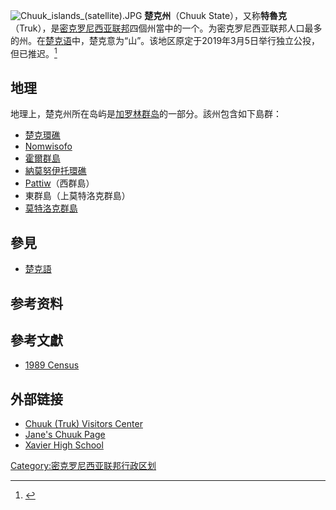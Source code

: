 {{NoteTA
|T=zh-tw:楚克州;zh-cn:丘克州;
|1=zh-tw:楚克;zh-cn:丘克;
}}
{{Infobox settlement
| name                    = 楚克州
| native_name             = Chuuk State
| settlement_type         = 州 
| image_flag              = Flag of Chuuk.svg
| image_map               = Chuuk.png
| map_caption             = 楚克州地圖
| coordinates             = {{coord|7|25|N|151|47|E|region:FM_dim:500000|display=inline,title}}
| subdivision_type        = 國家
| subdivision_name        = {{FSM}}
| seat_type               = 首府
| seat                    = [[維諾|維諾]]
| leader_title            = {{Link-en|丘克州州长|Governor of Chuuk|州长}}
| leader_name             = [[Johnson_Elimo|Johnson Elimo]] (2011年起)
| area_total_km2          = 121.5
| population_as_of        = 2010年
| population_total        = 48,654
| population_density_km2  = auto
}}
[[File:Chuuk_islands_(satellite).JPG|thumb]]
'''楚克州'''（Chuuk State），又称'''特魯克'''（Truk），是[[密克罗尼西亚联邦|密克罗尼西亚联邦]]四個州當中的一个。为密克罗尼西亚联邦人口最多的州。在[[楚克语|楚克语]]中，楚克意为“山”。该地区原定于2019年3月5日举行独立公投，但已推迟。<ref>{{Cite web|url=https://www.pacificislandtimes.com/single-post/2018/08/03/Breaking-away-from-FSM-Think-again-US-envoy-tells-Chuuk|title=Breaking away from FSM? Think again, US envoy tells Chuuk|last=Cagurangan|first=Mar-Vic|date=2018-08-02|website=Pacific Island Times|language=en|access-date=2018-09-05|archive-date=2018-08-22|archive-url=https://web.archive.org/web/20180822181337/https://www.pacificislandtimes.com/single-post/2018/08/03/Breaking-away-from-FSM-Think-again-US-envoy-tells-Chuuk|dead-url=yes}}</ref>

== 地理 ==
地理上，楚克州所在岛屿是[[加罗林群岛|加罗林群岛]]的一部分。該州包含如下島群：
*[[楚克環礁|楚克環礁]]
*[[Nomwisofo|Nomwisofo]]
*[[霍爾群島|霍爾群島]]
*[[納莫努伊托環礁|納莫努伊托環礁]]
*[[Pattiw|Pattiw]]（西群島）
*東群島（上莫特洛克群島）
*[[莫特洛克群島|莫特洛克群島]]

== 參見 ==
*[[楚克語|楚克語]]

== 参考资料 ==
{{reflist}}

== 參考文獻 ==
{{refbegin}}
*[https://web.archive.org/web/20150924063232/http://www.pacificweb.org/PDF/FSM/chuuk89.pdf 1989 Census]
{{refend}}

== 外部链接 ==
* [http://www.visit-fsm.org/chuuk/ Chuuk (Truk) Visitors Center]{{Webarchive|url=https://wayback.archive-it.org/all/20090326012613/http://www.visit-fsm.org/chuuk/ |date=2009-03-26 }}
* [http://www.janeresture.com/fedmic/chuuk.htm Jane's Chuuk Page]{{Wayback|url=http://www.janeresture.com/fedmic/chuuk.htm |date=20090722013419 }}
* [http://xaviermicronesia.org Xavier High School]{{Wayback|url=http://xaviermicronesia.org/ |date=20200614090902 }}
{{密克羅尼西亞聯邦行政區劃}}
{{Authority control}}
[[Category:密克罗尼西亚联邦行政区划|Category:密克罗尼西亚联邦行政区划]]